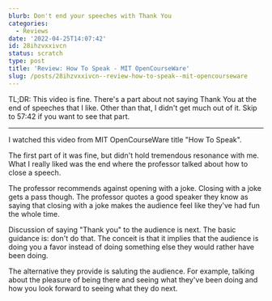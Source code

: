 ```yaml
---
blurb: Don't end your speeches with Thank You
categories:
  - Reviews
date: '2022-04-25T14:07:42'
id: 28ihzvxxivcn
status: scratch
type: post
title: 'Review: How To Speak - MIT OpenCourseWare'
slug: /posts/28ihzvxxivcn--review-how-to-speak--mit-opencourseware
---
```


TL;DR: This video is fine. There's a part about not saying Thank You at the end of speeches that I like. Other than that, I didn't get much out of it. Skip to 57:42 if you want to see that part. 

---

I watched this video from MIT OpenCourseWare title "How To Speak". 

<YouTubeVideo id="Unzc731iCUY" />

The first part of it was fine, but didn't hold tremendous resonance with me. What I really liked was the end where the professor talked about how to close a speech. 

The professor recommends against opening with a joke. Closing with a joke gets a pass though. The professor quotes a good speaker they know as saying that closing with a joke makes the audience feel like they've had fun the whole time. 

Discussion of saying "Thank you" to the audience is next. The basic guidance is: don't do that. The conceit is that it implies that the audience is doing you a favor instead of doing something else they would rather have been doing. 

The alternative they provide is saluting the audience. For example, talking about the pleasure of being there and seeing what they've been doing and how you look forward to seeing what they do next.
